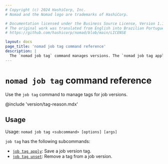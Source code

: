 ```yaml
---
# Copyright (c) 2024 HashiCorp, Inc.
# Nomad and the Nomad logo are trademarks of HashiCorp.

# Documentation licensed under the Business Source License, Version 1.1.
# The original work was translated from English into Brazilian Portuguese.
# https://github.com/hashicorp/nomad/blob/main/LICENSE

layout: docs
page_title: 'nomad job tag command reference'
description: |
  The `nomad job tag` command manages versions. The `nomad job tag apply` command saves a job version tag, and the `nomad job tag unset` command removes a job version tag.
---
```


# `nomad job tag` command reference

Use the `job tag` command to manage tags for job versions.

@include 'version/tag-reason.mdx'

## Usage

Usage: `nomad job tag <subcommand> [options] [args]`

`job tag` has the following subcommands:

- [`job tag apply`](/nomad/docs/commands/job/tag/apply): Save a job version tag.
- [`job tag unset`](/nomad/docs/commands/job/tag/apply): Remove a tag from a job version.
